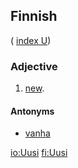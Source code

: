 ==Finnish==
( [[Wiktionary:Finnish_index_u|index U]])

===Adjective===

# [[new]].

====Antonyms====

* [[vanha]]

[[io:Uusi]]
[[fi:Uusi]]